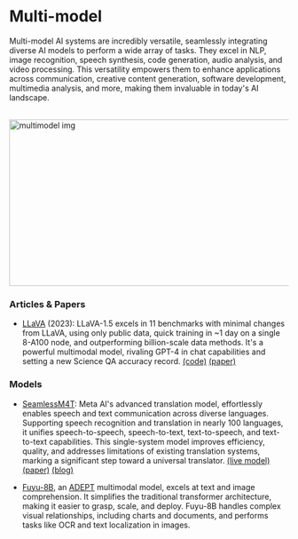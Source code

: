 # Multi-model

Multi-model AI systems are incredibly versatile, seamlessly integrating diverse AI models to perform a wide array of tasks. They excel in NLP, image recognition, speech synthesis, code generation, audio analysis, and video processing. This versatility empowers them to enhance applications across communication, creative content generation, software development, multimedia analysis, and more, making them invaluable in today's AI landscape.

<br/>


<div style={{ position: "relative" }}>
  <Image
    src="/static/img/multimodel.png"
    alt="multimodel img"
    height="300"
    width="850"
    priority
  />
</div>

### Articles & Papers

- [LLaVA](https://llava-vl.github.io/) (2023): LLaVA-1.5 excels in 11 benchmarks with minimal changes from LLaVA, using only public data, quick training in ~1 day on a single 8-A100 node, and outperforming billion-scale data methods. It's a powerful multimodal model, rivaling GPT-4 in chat capabilities and setting a new Science QA accuracy record. [(code)](https://github.com/haotian-liu/LLaVA) [(paper)](https://arxiv.org/abs/2304.08485)

### Models

- [SeamlessM4T](https://github.com/facebookresearch/seamless_communication): Meta AI's advanced translation model, effortlessly enables speech and text communication across diverse languages. Supporting speech recognition and translation in nearly 100 languages, it unifies speech-to-speech, speech-to-text, text-to-speech, and text-to-text capabilities. This single-system model improves efficiency, quality, and addresses limitations of existing translation systems, marking a significant step toward a universal translator. [(live model)](https://huggingface.co/spaces/facebook/seamless_m4t) [(paper)](https://ai.meta.com/research/publications/seamlessm4t-massively-multilingual-multimodal-machine-translation/) [(blog)](https://ai.meta.com/blog/seamless-m4t/)

- [Fuyu-8B](https://www.adept.ai/blog/fuyu-8b), an [ADEPT](https://www.adept.ai/) multimodal model, excels at text and image comprehension. It simplifies the traditional transformer architecture, making it easier to grasp, scale, and deploy. Fuyu-8B handles complex visual relationships, including charts and documents, and performs tasks like OCR and text localization in images.